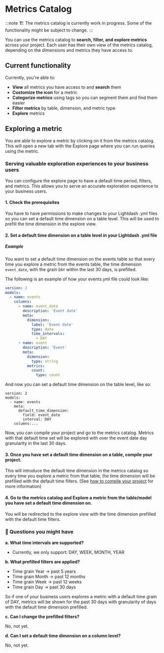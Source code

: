 # Metrics Catalog

:::note
🏗️ The metrics catalog is currently work in progress. Some of the functionality might be subject to change.
:::

You can use the metrics catalog to **search, filter, and explore metrics** across your project.
Each user has their own view of the metrics catalog, depending on the dimensions and metrics they have access to.

## Current functionality

Currently, you're able to:

- **View** all metrics you have access to and **search** them
- **Customize the icon** for a metric
- **Categorize metrics** using tags so you can segment them and find them easier
- **Filter metrics** by table, dimension, and metric type
- **Explore** metrics

## Exploring a metric

You are able to explore a metric by clicking on it from the metrics catalog. This will open a new tab with the Explore page where you can run queries using the metric.

### Serving valuable exploration experiences to your business users

You can configure the explore page to have a default time period, filters, and metrics. This allows you to serve an accurate exploration experience to your business users.

#### 1. Check the prerequisites

You have to have permissions to make changes to your Lightdash .yml files so you can set a default time dimension on a table level. This will be used to prefill the time dimension in the explore view.

#### 2. Set a default time dimension on a table level in your Lightdash .yml file

##### Example

You want to set a default time dimension on the events table so that every time you explore a metric from the events table, the time dimension `event_date`, with the grain `DAY` within the last 30 days, is prefilled.

The following is an example of how your events.yml file could look like:

```yml
version: 2
models:
  - name: events
    columns:
      - name: event_date
        description: 'Event date'
        meta:
          dimension:
            label: 'Event date'
            type: date
            time_intervals:
              - DAY
      - name: event
        description: 'Event'
        meta:
          dimension:
            type: string
          metrics:
            count:
              type: count
```

And now you can set a default time dimension on the table level, like so:

```
version: 2
models:
  - name: events
    meta:
      default_time_dimension:
        field: event_date
        interval: DAY
    columns:...
```

Now, you can compile your project and go to the metrics catalog. Metrics with that default time set will be explored with over the event date day granularity in the last 30 days.

#### 3. Once you have set a default time dimension on a table, compile your project.

This will introduce the default time dimension in the metrics catalog so every time you explore a metric from that table, the time dimension will be prefilled with the default time filters.
(See [how to compile your project](/references/dbt-projects.mdx) for more information)

#### 4. Go to the metrics catalog and Explore a metric from the table/model you have set a default time dimension on.

You will be redirected to the explore view with the time dimension prefilled with the default time filters.

### 🙋 Questions you might have

**a. What time intervals are supported?**

- Currently, we only support: DAY, WEEK, MONTH, YEAR

**b. What prefilled filters are applied?**

- Time grain Year -> past 5 years
- Time grain Month -> past 12 months
- Time grain Week -> past 12 weeks
- Time grain Day -> past 30 days

So if one of your business users explores a metric with a default time grain of DAY, metrics will be shown for the past 30 days with granularity of days with the default time dimension prefilled.

**c. Can I change the prefilled filters?**

No, not yet.

**d. Can I set a default time dimension on a column level?**

No, not yet.
